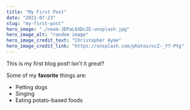```yaml
---
title: "My First Post"
date: "2021-07-23"
slug: "my-first-post"
hero_image: "./neom-3DPaL6XDcZE-unsplash.jpg"
hero_image_alt: "random image"
hero_image_credit_text: "Christopher Ayme"
hero_image_credit_link: "https://unsplash.com/photos/ocZ-_Y7-Ptg"
---
```


This is my first blog post! Isn't it _great_?

Some of my **favorite** things are:

- Petting dogs
- Singing
- Eating potato-based foods
